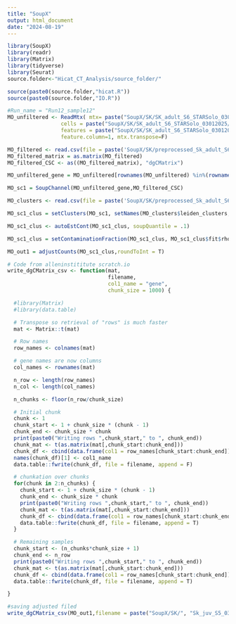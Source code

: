 ```yaml
---
title: "SoupX"
output: html_document
date: "2024-08-19"
---
```


```r
library(SoupX)
library(readr)
library(Matrix)
library(tidyverse)
library(Seurat)
source.folder<-"Hicat_CT_Analysis/source_folder/"
```

```r
source(paste0(source.folder,"hicat.R"))
source(paste0(source.folder,"IO.R"))
```


```r
#Run_name = "Run12_sample12"
MO_unfiltered <- ReadMtx( mtx= paste("SoupX/SK/SK_adult_S6_STARSolo_03012025/GeneFull/raw/matrix.mtx.gz",sep=""),
                 cells = paste("SoupX/SK/SK_adult_S6_STARSolo_03012025/GeneFull/raw/barcodes.tsv.gz",sep=""),
                 features = paste("SoupX/SK/SK_adult_S6_STARSolo_03012025/GeneFull/raw/features.tsv.gz",sep=""),
                 feature.column=1, mtx.transpose=F)
```

```r
MO_filtered <- read.csv(file = paste('SoupX/SK/preprocessed_Sk_adult_S6_03012025_v2.h5ad_filtered.csv',sep=""),row.names=1)
MO_filtered_matrix = as.matrix(MO_filtered)
MO_filtered_CSC <- as((MO_filtered_matrix), "dgCMatrix")
```

```r
MO_unfiltered_gene = MO_unfiltered[rownames(MO_unfiltered) %in%(rownames(MO_filtered_CSC)),]
```

```r
MO_sc1 = SoupChannel(MO_unfiltered_gene,MO_filtered_CSC)
```

```r
MO_clusters <- read.csv(file = paste('SoupX/SK/preprocessed_Sk_adult_S6_03012025_v2.h5ad_leiden_clusters.csv',sep =""),row.names=1)
```

```r
MO_sc1_clus = setClusters(MO_sc1, setNames(MO_clusters$leiden_clusters, rownames(MO_clusters)))
```

```r
MO_sc1_clus <- autoEstCont(MO_sc1_clus, soupQuantile = .1)

```
```r
MO_sc1_clus = setContaminationFraction(MO_sc1_clus, MO_sc1_clus$fit$rhoEst)
```

```r
MO_out1 = adjustCounts(MO_sc1_clus,roundToInt = T)
```

```r
# Code from alleninstititute scratch.io 
write_dgCMatrix_csv <- function(mat,
                                filename,
                                col1_name = "gene",
                                chunk_size = 1000) {

  #library(Matrix)
  #library(data.table)

  # Transpose so retrieval of "rows" is much faster
  mat <- Matrix::t(mat)

  # Row names
  row_names <- colnames(mat)

  # gene names are now columns
  col_names <- rownames(mat)

  n_row <- length(row_names)
  n_col <- length(col_names)

  n_chunks <- floor(n_row/chunk_size)

  # Initial chunk
  chunk <- 1
  chunk_start <- 1 + chunk_size * (chunk - 1)
  chunk_end <- chunk_size * chunk
  print(paste0("Writing rows ",chunk_start," to ", chunk_end))
  chunk_mat <- t(as.matrix(mat[,chunk_start:chunk_end]))
  chunk_df <- cbind(data.frame(col1 = row_names[chunk_start:chunk_end]),as.data.frame(chunk_mat))
  names(chunk_df)[1] <- col1_name
  data.table::fwrite(chunk_df, file = filename, append = F)

  # chunkation over chunks
  for(chunk in 2:n_chunks) {
    chunk_start <- 1 + chunk_size * (chunk - 1)
    chunk_end <- chunk_size * chunk
    print(paste0("Writing rows ",chunk_start," to ", chunk_end))
    chunk_mat <- t(as.matrix(mat[,chunk_start:chunk_end]))
    chunk_df <- cbind(data.frame(col1 = row_names[chunk_start:chunk_end]),as.data.frame(chunk_mat))
    data.table::fwrite(chunk_df, file = filename, append = T)
  }

  # Remaining samples
  chunk_start <- (n_chunks*chunk_size + 1)
  chunk_end <- n_row
  print(paste0("Writing rows ",chunk_start," to ", chunk_end))
  chunk_mat <- t(as.matrix(mat[,chunk_start:chunk_end]))
  chunk_df <- cbind(data.frame(col1 = row_names[chunk_start:chunk_end]),as.data.frame(chunk_mat))
  data.table::fwrite(chunk_df, file = filename, append = T)

}

```

```r
#saving adjusted filed
write_dgCMatrix_csv(MO_out1,filename = paste("SoupX/SK/", "Sk_juv_S5_03012025_soupcorrected.csv",sep = ""))
```

